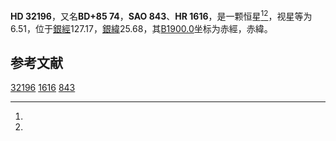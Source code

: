 {{Starbox begin
| name = HD 32196
}}
{{Starbox observe
| epoch = [[J2000.0|J2000.0]]
| constell = {{星座名待查}}<ref name=SIMBAD>{{cite web
 | url=http://simbad.u-strasbg.fr/simbad/sim-id?Ident=HR+1616
 | title=Pulsating variable Star
 | publisher=Centre de Données astronomiques de Strasbourg
 | work=SIMBAD
 | accessdate=2012-07-13
 | archive-date=2021-05-18
 | archive-url=https://web.archive.org/web/20210518172347/http://simbad.u-strasbg.fr/simbad/sim-id?Ident=HR+1616
 }}</ref><ref name=DATA>{{cite web
 | url=http://vizier.u-strasbg.fr/viz-bin/VizieR-5?-out.add=.&-source=5050&-corr=PK=HR&-out.max=9999&HR=1616
 | title=VizieR Detailed Page
 | accessdate=2012-07-13
 | archive-date=2016-03-05
 | archive-url=https://web.archive.org/web/20160305013405/http://vizier.u-strasbg.fr/viz-bin/VizieR-5?-out.add=.&-source=5050&-corr=PK=HR&-out.max=9999&HR=1616
 | dead-url=no
 }}</ref>
| 星官 = 
| ra = {{RA|5|31|48}}<ref name=SIMBAD /><ref name=DATA />
| dec = {{DEC|+85|56|19}}<ref name=SIMBAD /><ref name=DATA />
| appmag_v = 6.51<ref name=SIMBAD /><ref name=DATA />
}}
{{Starbox character
| class = A5m<ref name=SIMBAD /><ref name=DATA />
| b-v = 0.32<ref name=SIMBAD /><ref name=DATA />
| u-b = 0.1<ref name=SIMBAD /><ref name=DATA />
| r-i = <ref name=SIMBAD /><ref name=DATA />
| variable = 
}}
{{Starbox astrometry
| radial_v = 0.1
| prop_mo_ra = -6
| parallax = 
| p_error = 
}}
{{Starbox catalog
| names =BD+85 74，[[SAO星表|SAO]] 843，[[HD星表|HD]] 32196，[[HR星表|HR]] 1616}}
{{Starbox reference |Simbad=HR+1616}}
{{Starbox end}}

'''HD 32196'''，又名'''BD+85 74'''，'''SAO 843'''、'''HR 1616'''，是一颗恒星<ref name=SIMBAD /><ref name=DATA />，视星等为6.51，位于[[銀道座標系|銀經]]127.17，[[銀道座標系|銀緯]]25.68，其[[B1900.0|B1900.0]]坐标为赤經{{RA|4|56|17.8}}，赤緯{{DEC|+85|25.68|46}}。

== 参考文献 ==
{{reflist}}

{{star-stub}}

[[Category:HD和HDE天體|32196]]
[[Category:HR天體|1616]]
[[Category:SAO天體|843]]